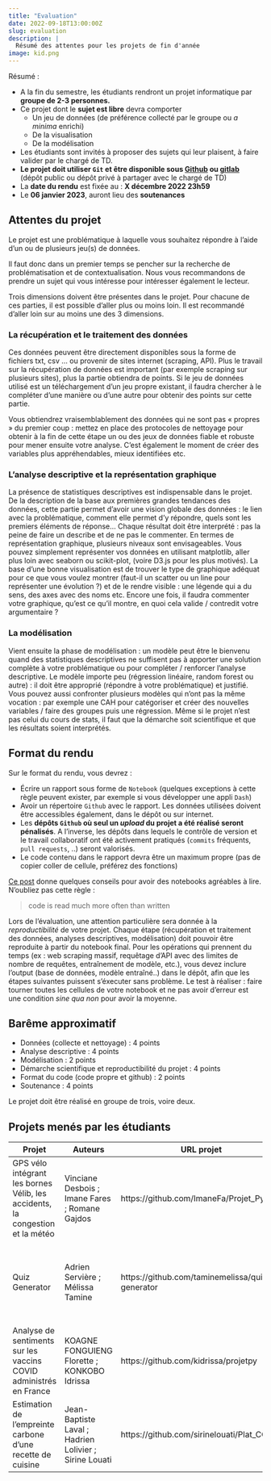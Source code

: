 ```yaml
---
title: "Evaluation"
date: 2022-09-18T13:00:00Z
slug: evaluation
description: |
  Résumé des attentes pour les projets de fin d'année
image: kid.png
---
```


Résumé : 

* A la fin du semestre, les étudiants rendront un projet informatique par __groupe de 2-3 personnes.__
* Ce projet dont le __sujet est libre__ devra comporter
    - Un jeu de données (de préférence collecté par le groupe ou _a minima_ enrichi)
    - De la visualisation
    - De la modélisation
* Les étudiants sont invités à proposer des sujets qui leur plaisent, à faire valider par le chargé de TD.
* __Le projet doit utiliser `Git` et être disponible sous
[Github](https://github.com/) <a href="https://github.com" class="github"><i class="fab fa-github"></i></a> ou [gitlab](https://gitlab.com/)__ <a href="https://gitlab.com" class="gitlab"><i class="fab fa-gitlab"></i></a> (dépôt public ou dépôt privé à partager avec le chargé de TD)
* La __date du rendu__ est fixée au : **X décembre 2022 23h59**
* Le **06 janvier 2023**, auront lieu des __soutenances__
 

## Attentes du projet

Le projet est une problématique à laquelle vous souhaitez répondre à
l’aide d’un ou de plusieurs jeu(s) de données.

Il faut donc dans un premier temps se pencher sur la recherche de problématisation et de contextualisation. Nous vous recommandons de prendre un sujet qui vous intéresse pour intéresser également le lecteur.

Trois dimensions doivent être présentes dans le projet.
Pour chacune de ces parties, il est possible d’aller plus ou moins loin. Il est recommandé d’aller loin sur au moins une des 3 dimensions.


### La récupération et le traitement des données

Ces données peuvent être directement disponibles sous la forme de fichiers txt, csv … ou provenir de sites internet (scraping, API). Plus le travail sur la récupération de données est important (par exemple scraping sur plusieurs sites), plus la partie obtiendra de points. Si le jeu de données utilisé est un téléchargement d’un jeu propre existant, il faudra chercher à le compléter d’une manière ou d’une autre pour obtenir des points sur cette partie.

Vous obtiendrez vraisemblablement des données qui ne sont pas « propres » du premier coup : mettez en place des protocoles de nettoyage pour obtenir à la fin de cette étape un ou des jeux de données fiable et robuste pour mener ensuite votre analyse. C’est également le moment de créer des variables plus appréhendables, mieux identifiées etc.

### L’analyse descriptive et la représentation graphique

La présence de statistiques descriptives est indispensable dans le projet. De la description de la base aux premières grandes tendances des données, cette partie permet d’avoir une vision globale des données : le lien avec la problématique, comment elle permet d’y répondre, quels sont les premiers éléments de réponse… Chaque résultat doit être interprété : pas la peine de faire un describe et de ne pas le commenter.
 En termes de représentation graphique, plusieurs niveaux sont envisageables. Vous pouvez simplement représenter vos données en utilisant matplotlib, aller plus loin avec seaborn ou scikit-plot, (voire D3.js pour les plus motivés). La base d’une bonne visualisation est de trouver le type de graphique adéquat pour ce que vous voulez montrer (faut-il un scatter ou un line pour représenter une évolution ?) et de le rendre visible : une légende qui a du sens, des axes avec des noms etc. Encore une fois, il faudra commenter votre graphique, qu’est ce qu’il montre, en quoi cela valide / contredit votre argumentaire ?

### La modélisation

 Vient ensuite la phase de modélisation : un modèle peut être le bienvenu quand des statistiques descriptives ne suffisent pas à apporter une solution complète à votre problématique ou pour compléter / renforcer l’analyse descriptive. Le modèle importe peu (régression linéaire, random forest ou autre) : il doit être approprié (répondre à votre problématique) et justifié.
Vous pouvez aussi confronter plusieurs modèles qui n’ont pas la même vocation : par exemple une CAH pour catégoriser et créer des nouvelles variables / faire des groupes puis une régression. 
Même si le projet n’est pas celui du cours de stats, il faut que la démarche soit scientifique et que les résultats soient interprétés.


## Format du rendu

 Sur le format du rendu, vous devrez :

* Écrire un rapport sous forme de `Notebook` (quelques exceptions à cette règle peuvent exister, par exemple si vous développer une appli `Dash`)
* Avoir un répertoire `Github` avec le rapport. Les données utilisées doivent être accessibles également, dans le dépôt ou sur internet.
* Les __dépôts `Github` où seul un *upload* du projet a été réalisé seront pénalisés__. A l'inverse, les dépôts dans lequels le contrôle de version et le travail collaboratif ont été activement pratiqués (`commits` fréquents, `pull requests`, ..) seront valorisés.
* Le code contenu dans le rapport devra être un maximum propre (pas de copier coller de cellule, préférez des fonctions)

[Ce post](https://towardsdatascience.com/8-guidelines-to-create-professional-data-science-notebooks-97572894b2e5) donne
quelques conseils pour avoir des notebooks agréables à lire. N'oubliez pas cette règle :

> code is read much more often than written

Lors de l'évaluation, une attention particulière sera donnée à la *reproductibilité* de votre projet.
Chaque étape (récupération et traitement des données, analyses descriptives, modélisation) doit pouvoir être reproduite à partir du notebook final. Pour les opérations qui prennent du temps (ex : web scraping massif, requêtage d'API avec des limites de nombre de requêtes, entraînement de modèle, etc.), vous devez inclure l'output (base de données, modèle entraîné..) dans le dépôt, afin que les étapes suivantes puissent s'éxecuter sans problème.
Le test à réaliser : faire tourner toutes les cellules de votre notebook et ne pas avoir d’erreur est une condition _sine qua non_ pour avoir la moyenne.


## Barême approximatif

* Données (collecte et nettoyage) : 4 points
* Analyse descriptive : 4 points
* Modélisation : 2 points
* Démarche scientifique et reproductibilité du projet : 4 points
* Format du code (code propre et github) : 2 points
* Soutenance : 4 points

Le projet doit être réalisé en groupe de trois, voire deux. 


## Projets menés par les étudiants

| Projet | Auteurs | URL projet <a href="https://github.com" class="github"><i class="fab fa-github"></i></a> | Tags |
|--------|---------|------------|------|
| GPS vélo intégrant les bornes Vélib, les accidents, la congestion et la météo | Vinciane Desbois ; Imane Fares ; Romane Gajdos | https://github.com/ImaneFa/Projet_Python | Vélib ; Pistes cyclables ; Accidents ; Folium|
| Quiz Generator | Adrien Servière ; Mélissa Tamine | https://github.com/taminemelissa/quiz-generator | Machine Learning ; Natural Language Processing ; Question Generation ; Word2Vec |
| Analyse de sentiments sur les vaccins COVID administrés en France | KOAGNE FONGUIENG Florette ; KONKOBO Idrissa | https://github.com/kidrissa/projetpy | API ; NLP ; Wordcloud ; Modélisation prédictive|
| Estimation de l'empreinte carbone d'une recette de cuisine | Jean-Baptiste Laval ; Hadrien Lolivier ; Sirine Louati | https://github.com/sirinelouati/Plat_CO2 | scraping ; Dashboard ; Empreinte carbone ; Alimentation |

<!---
-----Suivre ce modèle------
| Prédiction du prix des carottes | Bugs Bunny ; Daffy Duck | https://github.com/TheAlgorithms/Python | Prédiction ; Machine Learning ; Alimentation |
----->

